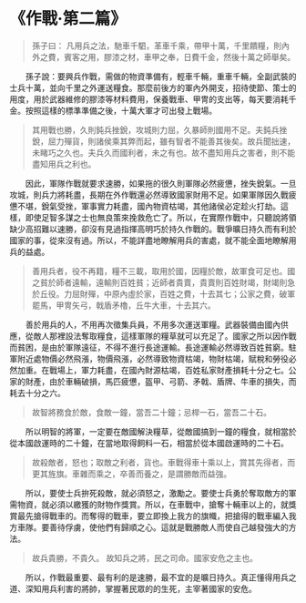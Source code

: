 # 《作戰·第二篇》

> 孫子曰： 凡用兵之法，馳車千駟，革車千乘，帶甲十萬，千里饋糧，則內外之費，賓客之用，膠漆之材，車甲之奉，日費千金，然後十萬之師舉矣。

&emsp;&emsp;孫子說：要興兵作戰，需做的物資準備有，輕車千輛，重車千輛，全副武裝的士兵十萬，並向千里之外運送糧食。那麼前後方的軍內外開支，招待使節、策士的用度，用於武器維修的膠漆等材料費用，保養戰車、甲冑的支出等，每天要消耗千金。按照這樣的標準準備之後，十萬大軍才可出發上戰場。

> 其用戰也勝，久則鈍兵挫銳，攻城則力屈，久暴師則國用不足。夫鈍兵挫銳，屈力殫貨，則諸侯乘其弊而起，雖有智者不能善其後矣。故兵聞拙速，未睹巧之久也。夫兵久而國利者，未之有也。故不盡知用兵之害者，則不能盡知用兵之利也。

&emsp;&emsp;因此，軍隊作戰就要求速勝，如果拖的很久則軍隊必然疲憊，挫失銳氣。一旦攻城，則兵力將耗盡，長期在外作戰還必然導致國家財用不足。如果軍隊因久戰疲憊不堪，銳氣受挫，軍事實力耗盡，國內物資枯竭，其他諸侯必定趁火打劫。這樣，即使足智多謀之士也無良策來挽救危亡了。所以，在實際作戰中，只聽說將領缺少高招難以速勝，卻沒有見過指揮高明巧於持久作戰的。戰爭曠日持久而有利於國家的事，從來沒有過。所以，不能詳盡地瞭解用兵的害處，就不能全面地瞭解用兵的益處。

> 善用兵者，役不再籍，糧不三載，取用於國，因糧於敵，故軍食可足也。國之貧於師者遠輸，遠輸則百姓貧；近師者貴賣，貴賣則百姓財竭，財竭則急於丘役。力屈財殫，中原內虛於家，百姓之費，十去其七；公家之費，破軍罷馬，甲冑矢弓，戟盾矛櫓，丘牛大車，十去其六。

&emsp;&emsp;善於用兵的人，不用再次徵集兵員，不用多次運送軍糧。武器裝備由國內供應，從敵人那裡設法奪取糧食，這樣軍隊的糧草就可以充足了。國家之所以因作戰而貧困，是由於軍隊遠征，不得不進行長途運輸。長途運輸必然導致百姓貧窮。駐軍附近處物價必然飛漲，物價飛漲，必然導致物資枯竭，物財枯竭，賦稅和勞役必然加重。在戰場上，軍力耗盡，在國內財源枯竭，百姓私家財產損耗十分之七。公家的財產，由於車輛破損，馬匹疲憊，盔甲、弓箭、矛戟、盾牌、牛車的損失，而耗去十分之六。

> 故智將務食於敵，食敵一鐘，當吾二十鐘；忌桿一石，當吾二十石。

&emsp;&emsp;所以明智的將軍，一定要在敵國解決糧草，從敵國搞到一鐘的糧食，就相當於從本國啟運時的二十鐘，在當地取得飼料一石，相當於從本國啟運時的二十石。

> 故殺敵者，怒也；取敵之利者，貨也。車戰得車十乘以上，賞其先得者，而更其旌旗。車雜而乘之，卒善而養之，是謂勝敵而益強。

&emsp;&emsp;所以，要使士兵拚死殺敵，就必須怒之，激勵之。要使士兵勇於奪取敵方的軍需物資，就必須以繳獲的財物作獎賞。所以，在車戰中，搶奪十輛車以上的，就獎賞最先搶得戰車的。而奪得的戰車，要立即換上我方的旗幟，把搶得的戰車編入我方車隊。要善待俘虜，使他們有歸順之心。這就是戰勝敵人而使自己越發強大的方法。

> 故兵貴勝，不貴久。 故知兵之將，民之司命。國家安危之主也。

&emsp;&emsp;所以，作戰最重要、最有利的是速勝，最不宜的是曠日持久。真正懂得用兵之道、深知用兵利害的將帥，掌握著民眾的的生死，主宰著國家的安危。
